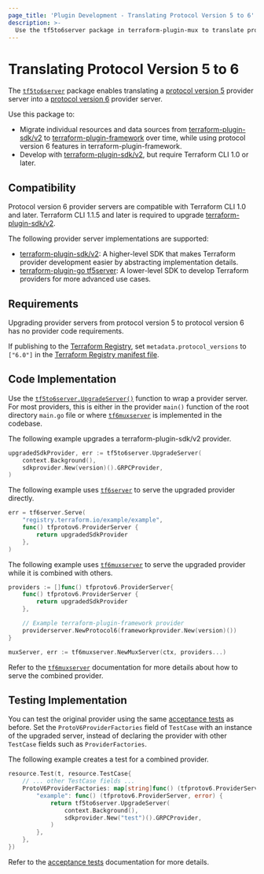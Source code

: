 ```yaml
---
page_title: 'Plugin Development - Translating Protocol Version 5 to 6'
description: >-
  Use the tf5to6server package in terraform-plugin-mux to translate protocol version 5 providers to protocol version 6.
---
```


# Translating Protocol Version 5 to 6

The [`tf5to6server`](https://pkg.go.dev/github.com/hashicorp/terraform-plugin-mux/tf5to6server) package enables translating a [protocol version 5](/terraform/plugin/how-terraform-works#protocol-version-5)  provider server into a [protocol version 6](/terraform/plugin/how-terraform-works#protocol-version-6)  provider server.

Use this package to:

* Migrate individual resources and data sources from [terraform-plugin-sdk/v2](/terraform/plugin/sdkv2) to [terraform-plugin-framework](/terraform/plugin/framework) over time, while using protocol version 6 features in terraform-plugin-framework.
* Develop with [terraform-plugin-sdk/v2](/terraform/plugin/sdkv2), but require Terraform CLI 1.0 or later.

## Compatibility

Protocol version 6 provider servers are compatible with Terraform CLI 1.0 and later. Terraform CLI 1.1.5 and later is required to upgrade [terraform-plugin-sdk/v2](/terraform/plugin/sdkv2).

The following provider server implementations are supported:

* [terraform-plugin-sdk/v2](/terraform/plugin/sdkv2): A higher-level SDK that makes Terraform provider development easier by abstracting implementation details.
* [terraform-plugin-go tf5server](https://pkg.go.dev/github.com/hashicorp/terraform-plugin-go/tfprotov5/tf5server): A lower-level SDK to develop Terraform providers for more advanced use cases.

## Requirements

Upgrading provider servers from protocol version 5 to protocol version 6 has no provider code requirements.

If publishing to the [Terraform Registry](/terraform/registry), set `metadata.protocol_versions` to `["6.0"]` in the [Terraform Registry manifest file](/terraform/registry/providers/publishing#terraform-registry-manifest-file).

## Code Implementation

Use the [`tf5to6server.UpgradeServer()`](https://pkg.go.dev/github.com/hashicorp/terraform-plugin-mux/tf5to6server#UpgradeServer) function to wrap a provider server. For most providers, this is either in the provider `main()` function of the root directory `main.go` file or where [`tf6muxserver`](/terraform/plugin/mux/combining-protocol-version-6-providers) is implemented in the codebase.

The following example upgrades a terraform-plugin-sdk/v2 provider.

```go
upgradedSdkProvider, err := tf5to6server.UpgradeServer(
	context.Background(),
	sdkprovider.New(version)().GRPCProvider,
)
```

The following example uses [`tf6server`](https://pkg.go.dev/github.com/hashicorp/terraform-plugin-go/tfprotov6/tf6server) to serve the upgraded provider directly.

```go
err = tf6server.Serve(
	"registry.terraform.io/example/example",
	func() tfprotov6.ProviderServer {
		return upgradedSdkProvider
	},
)
```

The following example uses [`tf6muxserver`](/terraform/plugin/mux/combining-protocol-version-6-providers) to serve the upgraded provider while it is combined with others.

```go
providers := []func() tfprotov6.ProviderServer{
	func() tfprotov6.ProviderServer {
		return upgradedSdkProvider
	},

	// Example terraform-plugin-framework provider
	providerserver.NewProtocol6(frameworkprovider.New(version)())
}

muxServer, err := tf6muxserver.NewMuxServer(ctx, providers...)
```

Refer to the [`tf6muxserver`](/terraform/plugin/mux/combining-protocol-version-6-providers) documentation for more details about how to serve the combined provider.

## Testing Implementation

You can test the original provider using the same [acceptance tests](/terraform/plugin/testing/acceptance-tests) as before. Set the `ProtoV6ProviderFactories` field of `TestCase` with an instance of the upgraded server, instead of declaring the provider with other `TestCase` fields such as `ProviderFactories`.

The following example creates a test for a combined provider.

```go
resource.Test(t, resource.TestCase{
	// ... other TestCase fields ...
	ProtoV6ProviderFactories: map[string]func() (tfprotov6.ProviderServer, error) {
		"example": func() (tfprotov6.ProviderServer, error) {
			return tf5to6server.UpgradeServer(
				context.Background(),
				sdkprovider.New("test")().GRPCProvider,
			)
		},
	},
})
```

Refer to the [acceptance tests](/terraform/plugin/testing/acceptance-tests) documentation for more details.
